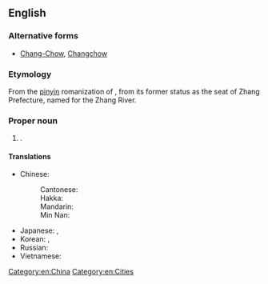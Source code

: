 {{also|Zhāngzhōu}}
==English==
{{wikipedia}}

===Alternative forms===
* {{qualifier|obsolete}} [[Chang-Chow]], [[Changchow]]

===Etymology===
From the [[pinyin]] romanization of {{etyl|zh|en}} {{zh-l|漳州|tr=Zhāngzhōu}}, from its former status as the seat of Zhang Prefecture, named for the Zhang River.

===Proper noun===
{{en-proper noun}}

# {{place|en|prefecture-level city|in southern|p/Fujian|c/China}}.

====Translations====
{{trans-top|a city of China}}
* Chinese:
*: Cantonese: {{t|yue|漳州|tr=zoeng1 zau1|sc=Hani}}
*: Hakka: {{t|hak|漳州|tr=Chông-chû|sc=Hani}}
*: Mandarin: {{t+|cmn|漳州|tr=Zhāngzhōu|sc=Hani}}
*: Min Nan: {{t|nan|漳州|tr=Chiang-chiu|sc=Hani}}
{{trans-mid}}
* Japanese: {{t|ja|漳州|tr=しょうしゅう, Shōjū|sc=Jpan}}, {{t|ja|ショウ州|tr=Shōjū|sc=Jpan}}
* Korean: {{t|ko|장주|tr=Jangju|sc=Kore}}, {{t|ko|장저우|tr=Jangjeou|sc=Kore}}
* Russian: {{t|ru|Чжанчжо́у|m}}
* Vietnamese: {{t|vi|Chương Châu}}
{{trans-bottom}}

[[Category:en:China]]
[[Category:en:Cities]]